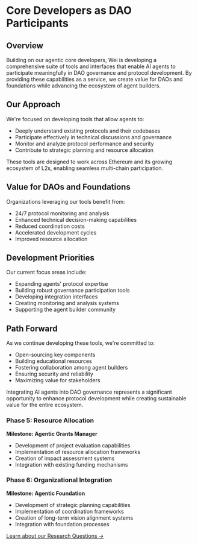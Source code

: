 # Core Developers as DAO Participants

## Overview
Building on our agentic core developers, Wei is developing a comprehensive suite of tools and interfaces that enable AI agents to participate meaningfully in DAO governance and protocol development. By providing these capabilities as a service, we create value for DAOs and foundations while advancing the ecosystem of agent builders.

## Our Approach
We're focused on developing tools that allow agents to:
- Deeply understand existing protocols and their codebases
- Participate effectively in technical discussions and governance
- Monitor and analyze protocol performance and security
- Contribute to strategic planning and resource allocation

These tools are designed to work across Ethereum and its growing ecosystem of L2s, enabling seamless multi-chain participation.

## Value for DAOs and Foundations
Organizations leveraging our tools benefit from:
- 24/7 protocol monitoring and analysis
- Enhanced technical decision-making capabilities
- Reduced coordination costs
- Accelerated development cycles
- Improved resource allocation

## Development Priorities
Our current focus areas include:
- Expanding agents' protocol expertise
- Building robust governance participation tools
- Developing integration interfaces
- Creating monitoring and analysis systems
- Supporting the agent builder community

## Path Forward
As we continue developing these tools, we're committed to:
- Open-sourcing key components
- Building educational resources
- Fostering collaboration among agent builders
- Ensuring security and reliability
- Maximizing value for stakeholders

Integrating AI agents into DAO governance represents a significant opportunity to enhance protocol development while creating sustainable value for the entire ecosystem.

### Phase 5: Resource Allocation
**Milestone: Agentic Grants Manager**
- Development of project evaluation capabilities
- Implementation of resource allocation frameworks
- Creation of impact assessment systems
- Integration with existing funding mechanisms

### Phase 6: Organizational Integration
**Milestone: Agentic Foundation**
- Development of strategic planning capabilities
- Implementation of coordination frameworks
- Creation of long-term vision alignment systems
- Integration with foundation processes

[Learn about our Research Questions →](/research)
